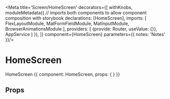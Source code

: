 
<Meta title='Screen/HomeScreen'
decorators={[
  withKnobs,
  moduleMetadata({
      // imports both components to allow component composition with storybook
      declarations: [HomeScreen],
      imports: [
        FlexLayoutModule,
        MatFormFieldModule,
        MatInputModule,
        BrowserAnimationsModule
      ],
      providers: [
        {provide: Router, useValue: {}},
         AppService
      ]
    }),
]}
component={HomeScreen}
parameters={{
  notes: 'Notes'
}}/>

# HomeScreen
HomeScreen
<Preview>
  <Story name='HomeScreen' height='600px'>
    {{
      component: HomeScreen,
      props: {
      }
    }}
  </Story>
</Preview>

## Props

<Props of={HomeScreen} />
